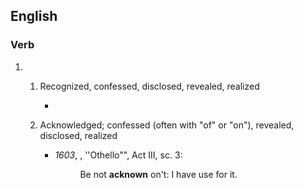 ==English==

===Verb===
{{head|en|verb form}}

# {{past participle of|acknow|lang=en|nocat=1}}
## {{lb|en|obsolete}}  Recognized, confessed, disclosed, revealed, realized
##* {{quote-journal
|lang=en
|date=1883-06-04
|first=
|authorlink=
|coauthors=
|last=
|title=Imprudent Mr. Hendricks
|newspaper=New York Times (Features)
|city=New York
|publisher=
|quotee=
|url=
|page=
|passage=Three years in his employment a secret agent in the Post Office Department, who obtained for him the first knowledge of the star route frauds, and placed it at his disposal before it '''Acknown''' to be suspected by either the public or the Government.
}}
## {{lb|en|obsolete}} Acknowledged; confessed (often with "of" or "on"), revealed, disclosed, realized
##* ''1603'', {{w|William Shakespeare}}, ''Othello"", Act III, sc. 3:
##*: Be not '''acknown''' on't: I have use for it.